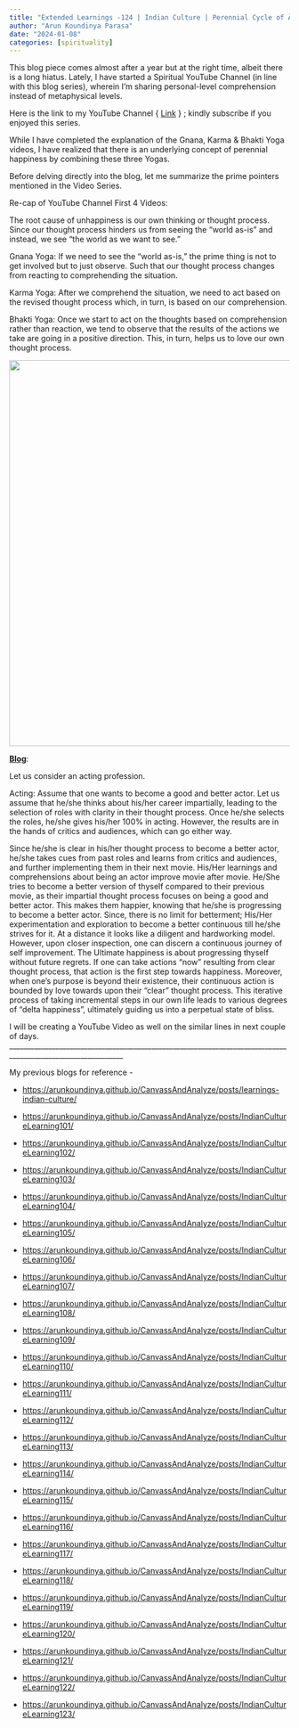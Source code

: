 ```yaml
---
title: "Extended Learnings -124 | Indian Culture | Perennial Cycle of Ānanda ( Bliss )"
author: "Arun Koundinya Parasa"
date: "2024-01-08"
categories: [spirituality]
---
```


This blog piece comes almost after a year but at the right time, albeit there is a long hiatus. Lately, I have started a Spiritual YouTube Channel (in line with this blog series), wherein I'm sharing personal-level comprehension instead of metaphysical levels.

Here is the link to my YouTube Channel { [Link](https://www.youtube.com/watch?v=W6DqGmzeoM8&list=PL1pdvanb8-ka0_MlE_AQjP2aRm1vFSnjX) } ; kindly subscribe if you enjoyed this series.

While I have completed the explanation of the Gnana, Karma & Bhakti Yoga videos, I have realized that there is an underlying concept of perennial happiness by combining these three Yogas.

Before delving directly into the blog, let me summarize the prime pointers mentioned in the Video Series.

Re-cap of YouTube Channel First 4 Videos:

The root cause of unhappiness is our own thinking or thought process. Since our thought process hinders us from seeing the "world as-is" and instead, we see "the world as we want to see."

Gnana Yoga: If we need to see the "world as-is," the prime thing is not to get involved but to just observe. Such that our thought process changes from reacting to comprehending the situation.

Karma Yoga: After we comprehend the situation, we need to act based on the revised thought process which, in turn, is based on our comprehension.

Bhakti Yoga: Once we start to act on the thoughts based on comprehension rather than reaction, we tend to observe that the results of the actions we take are going in a positive direction. This, in turn, helps us to love our own thought process.

![](version_arun_image.jpeg){fig-align="center" width="693"}

[**Blog**]{.underline}:

Let us consider an acting profession.

Acting: Assume that one wants to become a good and better actor. Let us assume that he/she thinks about his/her career impartially, leading to the selection of roles with clarity in their thought process. Once he/she selects the roles, he/she gives his/her 100% in acting. However, the results are in the hands of critics and audiences, which can go either way.

Since he/she is clear in his/her thought process to become a better actor, he/she takes cues from past roles and learns from critics and audiences, and further implementing them in their next movie. His/Her learnings and comprehensions about being an actor improve movie after movie. He/She tries to become a better version of thyself compared to their previous movie, as their impartial thought process focuses on being a good and better actor. This makes them happier, knowing that he/she is progressing to become a better actor. Since, there is no limit for betterment; His/Her experimentation and exploration to become a better continuous till he/she strives for it. At a distance it looks like a diligent and hardworking model. However, upon closer inspection, one can discern a continuous journey of self improvement. The Ultimate happiness is about progressing thyself without future regrets. If one can take actions "now" resulting from clear thought process, that action is the first step towards happiness. Moreover, when one's purpose is beyond their existence, their continuous action is bounded by love towards upon their "clear" thought process. This iterative process of taking incremental steps in our own life leads to various degrees of "delta happiness", ultimately guiding us into a perpetual state of bliss.

I will be creating a YouTube Video as well on the similar lines in next couple of days. \_\_\_\_\_\_\_\_\_\_\_\_\_\_\_\_\_\_\_\_\_\_\_\_\_\_\_\_\_\_\_\_\_\_\_\_\_\_\_\_\_\_\_\_\_\_\_\_\_\_\_\_\_\_\_\_\_\_\_\_\_\_\_\_\_\_\_\_\_\_\_\_\_\_\_\_\_\_\_\_\_\_\_\_\_\_\_\_\_\_\_\_\_\_\_\_\_\_\_\_\_\_\_\_\_\_\_\_\_\_

My previous blogs for reference -

-   <https://arunkoundinya.github.io/CanvassAndAnalyze/posts/learnings-indian-culture/>

-   <https://arunkoundinya.github.io/CanvassAndAnalyze/posts/IndianCultureLearning101/>

-   <https://arunkoundinya.github.io/CanvassAndAnalyze/posts/IndianCultureLearning102/>

-   <https://arunkoundinya.github.io/CanvassAndAnalyze/posts/IndianCultureLearning103/>

-   <https://arunkoundinya.github.io/CanvassAndAnalyze/posts/IndianCultureLearning104/>

-   <https://arunkoundinya.github.io/CanvassAndAnalyze/posts/IndianCultureLearning105/>

-   <https://arunkoundinya.github.io/CanvassAndAnalyze/posts/IndianCultureLearning106/>

-   <https://arunkoundinya.github.io/CanvassAndAnalyze/posts/IndianCultureLearning107/>

-   <https://arunkoundinya.github.io/CanvassAndAnalyze/posts/IndianCultureLearning108/>

-   <https://arunkoundinya.github.io/CanvassAndAnalyze/posts/IndianCultureLearning109/>

-   <https://arunkoundinya.github.io/CanvassAndAnalyze/posts/IndianCultureLearning110/>

-   <https://arunkoundinya.github.io/CanvassAndAnalyze/posts/IndianCultureLearning111/>

-   <https://arunkoundinya.github.io/CanvassAndAnalyze/posts/IndianCultureLearning112/>

-   <https://arunkoundinya.github.io/CanvassAndAnalyze/posts/IndianCultureLearning113/>

-   <https://arunkoundinya.github.io/CanvassAndAnalyze/posts/IndianCultureLearning114/>

-   <https://arunkoundinya.github.io/CanvassAndAnalyze/posts/IndianCultureLearning115/>

-   <https://arunkoundinya.github.io/CanvassAndAnalyze/posts/IndianCultureLearning116/>

-   <https://arunkoundinya.github.io/CanvassAndAnalyze/posts/IndianCultureLearning117/>

-   <https://arunkoundinya.github.io/CanvassAndAnalyze/posts/IndianCultureLearning118/>

-   <https://arunkoundinya.github.io/CanvassAndAnalyze/posts/IndianCultureLearning119/>

-   <https://arunkoundinya.github.io/CanvassAndAnalyze/posts/IndianCultureLearning120/>

-   <https://arunkoundinya.github.io/CanvassAndAnalyze/posts/IndianCultureLearning121/>

-   <https://arunkoundinya.github.io/CanvassAndAnalyze/posts/IndianCultureLearning122/>

-   <https://arunkoundinya.github.io/CanvassAndAnalyze/posts/IndianCultureLearning123/>

```{=html}
<script src="https://giscus.app/client.js"
        data-repo="ArunKoundinya/CanvassAndAnalyze"
        data-repo-id="R_kgDOLTnAQQ"
        data-category="General"
        data-category-id="DIC_kwDOLTnAQc4CdYId"
        data-mapping="pathname"
        data-strict="0"
        data-reactions-enabled="1"
        data-emit-metadata="0"
        data-input-position="bottom"
        data-theme="transparent_dark"
        data-lang="en"
        crossorigin="anonymous"
        async>
</script>

```